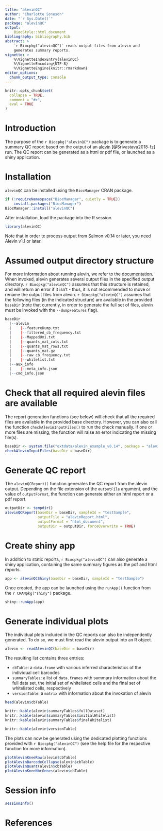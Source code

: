 ```yaml
---
title: "alevinQC"
author: "Charlotte Soneson"
date: "`r Sys.Date()`"
package: "alevinQC"
output: 
    BiocStyle::html_document
bibliography: bibliography.bib
abstract: >
    `r Biocpkg("alevinQC")` reads output files from alevin and 
    generates summary reports.
vignette: >
    %\VignetteIndexEntry{alevinQC}
    %\VignetteEncoding{UTF-8}  
    %\VignetteEngine{knitr::rmarkdown}
editor_options: 
  chunk_output_type: console
---
```


```r
knitr::opts_chunk$set(
  collapse = TRUE,
  comment = "#>",
  eval = TRUE
)
```

# Introduction

The purpose of the `r Biocpkg("alevinQC")` package is to generate a summary QC
report based on the output of an
[alevin](https://salmon.readthedocs.io/en/latest/alevin.html)
[@Srivastava2018-fz] run. The QC report can be generated as a html or pdf file,
or launched as a shiny application.

# Installation

`alevinQC` can be installed using the `BiocManager` CRAN package.

```r
if (!requireNamespace("BiocManager", quietly = TRUE))
    install.packages("BiocManager")
BiocManager::install("alevinQC")
```

After installation, load the package into the R session.

```r
library(alevinQC)
```

Note that in order to process output from Salmon v0.14 or later, you need 
Alevin v1.1 or later. 

# Assumed output directory structure

For more information about running alevin, we refer to the
[documentation](https://salmon.readthedocs.io/en/latest/alevin.html). When
invoked, alevin generates several output files in the specified output
directory. `r Biocpkg("alevinQC")` assumes that this structure is retained, and
will return an error if it isn't  - thus, it is not recommended to move or
rename the output files from alevin. `r Biocpkg("alevinQC")` assumes that the
following files (in the indicated structure) are available in the provided
`baseDir` (note that currently, in order to generate the full set of files,
alevin must be invoked with the `--dumpFeatures` flag).

```r
baseDir
  |--alevin
  |    |--featureDump.txt
  |    |--filtered_cb_frequency.txt
  |    |--MappedUmi.txt
  |    |--quants_mat_cols.txt
  |    |--quants_mat_rows.txt
  |    |--quants_mat.gz
  |    |--raw_cb_frequency.txt
  |    |--whitelist.txt
  |--aux_info
  |    |--meta_info.json
  |--cmd_info.json
```

# Check that all required alevin files are available

The report generation functions (see below) will check that all the required
files are available in the provided base directory. However, you can also call
the function `checkAlevinInputFiles()` to run the check manually. If one or more
files are missing, the function will raise an error indicating the missing
file(s).

```r
baseDir <- system.file("extdata/alevin_example_v0.14", package = "alevinQC")
checkAlevinInputFiles(baseDir = baseDir)
```

# Generate QC report

The `alevinQCReport()` function generates the QC report from the alevin output.
Depending on the file extension of the `outputFile` argument, and the value of
`outputFormat`, the function can generate either an html report or a pdf report.

```r
outputDir <- tempdir()
alevinQCReport(baseDir = baseDir, sampleId = "testSample", 
               outputFile = "alevinReport.html", 
               outputFormat = "html_document",
               outputDir = outputDir, forceOverwrite = TRUE)
```

# Create shiny app

In addition to static reports, `r Biocpkg("alevinQC")` can also generate a shiny
application, containing the same summary figures as the pdf and html reports.

```r
app <- alevinQCShiny(baseDir = baseDir, sampleId = "testSample")
```

Once created, the app can be launched using the `runApp()` function from the 
`r CRANpkg("shiny")` package.

```r
shiny::runApp(app)
```

# Generate individual plots

The individual plots included in the QC reports can also be independently
generated. To do so, we must first read the alevin output into an R object.

```r
alevin <- readAlevinQC(baseDir = baseDir)
```

The resulting list contains three entries:

- `cbTable`: a `data.frame` with various inferred characteristics of the
individual cell barcodes 
- `summaryTables`: a list of `data.frame`s with summary information about the
full data set, the initial set of whitelisted cells and the final set of
whitelisted cells, respectively
- `versionTable`: a `matrix` with information about the invokation of alevin

```r
head(alevin$cbTable)
```

```r
knitr::kable(alevin$summaryTables$fullDataset)
knitr::kable(alevin$summaryTables$initialWhitelist)
knitr::kable(alevin$summaryTables$finalWhitelist)
```

```r
knitr::kable(alevin$versionTable)
```

The plots can now be generated using the dedicated plotting functions provided
with `r Biocpkg("alevinQC")` (see the help file for the respective function for
more information).

```r
plotAlevinKneeRaw(alevin$cbTable)
plotAlevinBarcodeCollapse(alevin$cbTable)
plotAlevinQuant(alevin$cbTable)
plotAlevinKneeNbrGenes(alevin$cbTable)
```

# Session info

```r
sessionInfo()
```

# References
